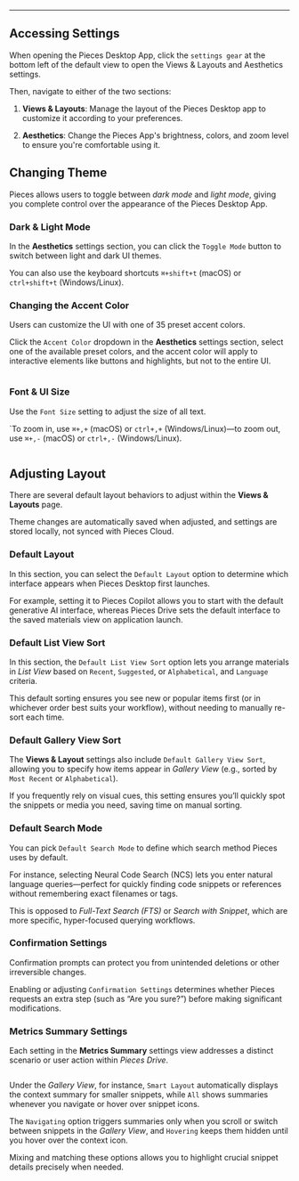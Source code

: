 ***

## Accessing Settings

When opening the Pieces Desktop App, click the `settings gear` at the bottom left of the default view to open the Views & Layouts and Aesthetics settings.

Then, navigate to either of the two sections:

1. **Views & Layouts**: Manage the layout of the Pieces Desktop app to customize it according to your preferences.

2. **Aesthetics**: Change the Pieces App's brightness, colors, and zoom level to ensure you're comfortable using it.

## Changing Theme

Pieces allows users to toggle between *dark mode* and *light mode*, giving you complete control over the appearance of the Pieces Desktop App.

### Dark & Light Mode

In the **Aesthetics** settings section, you can click the `Toggle Mode` button to switch between light and dark UI themes.

You can also use the keyboard shortcuts `⌘+shift+t` (macOS) or `ctrl+shift+t` (Windows/Linux).

### Changing the Accent Color

Users can customize the UI with one of 35 preset accent colors.

Click the `Accent Color` dropdown in the **Aesthetics** settings section, select one of the available preset colors, and the accent color will apply to interactive elements like buttons and highlights, but not to the entire UI.

<Image src="https://storage.googleapis.com/hashnode_product_documentation_assets/desktop_app_assets/settings_with_mcp_update/aesthetics_and_layouts/changing_colors.png" alt="" align="center" fullwidth="false" />

### Font & UI Size

Use the `Font Size` setting to adjust the size of all text.

\`To zoom in, use `⌘+,+` (macOS) or `ctrl+,+` (Windows/Linux)—to zoom out, use `⌘+,-` (macOS) or `ctrl+,-` (Windows/Linux).

<Image src="https://storage.googleapis.com/hashnode_product_documentation_assets/desktop_app_assets/settings_with_mcp_update/aesthetics_and_layouts/changing_font_size.png" alt="" align="center" fullwidth="false" />

## Adjusting Layout

There are several default layout behaviors to adjust within the **Views & Layouts** page.

<Callout type="tip">
  Theme changes are automatically saved when adjusted, and settings are stored locally, not synced with Pieces Cloud.
</Callout>

### Default Layout

In this section, you can select the `Default Layout` option to determine which interface appears when Pieces Desktop first launches.

For example, setting it to Pieces Copilot allows you to start with the default generative AI interface, whereas Pieces Drive sets the default interface to the saved materials view on application launch.

### Default List View Sort

In this section, the `Default List View Sort` option lets you arrange materials in *List View* based on `Recent`, `Suggested`, or `Alphabetical`, and `Language` criteria.

This default sorting ensures you see new or popular items first (or in whichever order best suits your workflow), without needing to manually re-sort each time.

### Default Gallery View Sort

The **Views & Layout** settings also include `Default Gallery View Sort`, allowing you to specify how items appear in *Gallery View* (e.g., sorted by `Most Recent` or `Alphabetical`).

If you frequently rely on visual cues, this setting ensures you’ll quickly spot the snippets or media you need, saving time on manual sorting.

### Default Search Mode

You can pick `Default Search Mode` to define which search method Pieces uses by default.

For instance, selecting Neural Code Search (NCS) lets you enter natural language queries—perfect for quickly finding code snippets or references without remembering exact filenames or tags.

This is opposed to *Full-Text Search (FTS)* or *Search with Snippet*, which are more specific, hyper-focused querying workflows.

### Confirmation Settings

Confirmation prompts can protect you from unintended deletions or other irreversible changes.

Enabling or adjusting `Confirmation Settings` determines whether Pieces requests an extra step (such as “Are you sure?”) before making significant modifications.

### Metrics Summary Settings

Each setting in the **Metrics Summary** settings view addresses a distinct scenario or user action within *Pieces Drive*.

<Image src="https://storage.googleapis.com/hashnode_product_documentation_assets/desktop_app_assets/settings_with_mcp_update/aesthetics_and_layouts/metrics_settings.png" alt="" align="center" fullwidth="false" />

Under the *Gallery View*, for instance, `Smart Layout` automatically displays the context summary for smaller snippets, while `All` shows summaries whenever you navigate or hover over snippet icons.

The `Navigating` option triggers summaries only when you scroll or switch between snippets in the *Gallery View*, and `Hovering` keeps them hidden until you hover over the context icon.

Mixing and matching these options allows you to highlight crucial snippet details precisely when needed.
